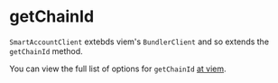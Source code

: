 
<VersionWarning version="0.2" />

# getChainId

`SmartAccountClient` extebds viem's `BundlerClient` and so extends the `getChainId` method.

You can view the full list of options for `getChainId` [at viem](https://viem.sh/account-abstraction/actions/bundler/getChainId).